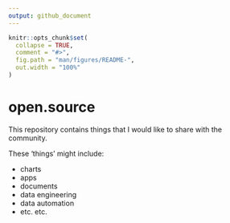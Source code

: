 ```yaml
---
output: github_document
---
```


<!-- README.md is generated from README.Rmd. Please edit that file -->

```r
knitr::opts_chunk$set(
  collapse = TRUE,
  comment = "#>",
  fig.path = "man/figures/README-",
  out.width = "100%"
)
```

# open.source

<!-- badges: start -->
<!-- badges: end -->

This repository contains things that I would like to share with the community.

These 'things' might include:

- charts
- apps
- documents
- data engineering
- data automation
- etc. etc. 
